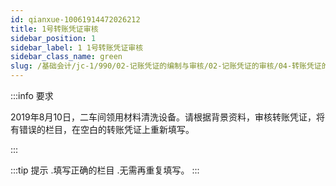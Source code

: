 ```yaml
---
id: qianxue-10061914472026212
title: 1号转账凭证审核
sidebar_position: 1
sidebar_label: 1 1号转账凭证审核
sidebar_class_name: green
slug: /基础会计/jc-1/990/02-记账凭证的编制与审核/02-记账凭证的审核/04-转账凭证的审核/qianxue-1006191029004627367/qianxue-10061914472026212/1号转账凭证审核
---
```


:::info 要求

2019年8月10日，二车间领用材料清洗设备。请根据背景资料，审核转账凭证，将有错误的栏目，在空白的转账凭证上重新填写。

:::

:::tip 提示
  .填写正确的栏目
  .无需再重复填写。
:::
